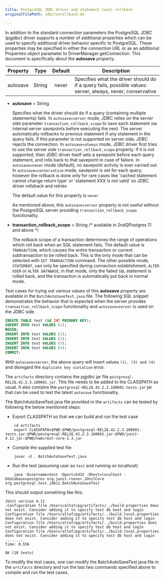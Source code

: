 ```yaml
---
title: PostgreSQL JDBC driver and statement level rollback
originalFilePath: jdbctxnrollback.md

---
```


In addition to the standard connection parameters the PostgreSQL JDBC
(pgjdbc) driver supports a number of additional properties which can
be used to specify additional driver behavior specific to PostgreSQL.
These properties may be specified in either the connection URL or as an
additional Properties object parameter to DriverManager.getConnection.
This document is specifically about the **autosave** property.

| Property | Type   | Default | Description                                                                                                |
| -------- | ------ | :-----: | ---------------------------------------------------------------------------------------------------------- |
| autosave | String |  never  | Specifies what the driver should do if a query fails, possible values: server, always, never, conservative |

-   **autosave** = String

      Specifies what the driver should do if a query (containing
      multiple statements) fails. In `autosave=server` mode, JDBC
      relies on the server side parameter `transaction_rollback_scope`
      to save each statement via internal server savepoints before
      executing the next. The server automatically rollbacks to previous
      statement if any statement in the query fails. If this parameter
      is not supported on server side, JDBC rejects the connection. In
      `autosave=always` mode, JDBC driver first tries to use the server
      side `transaction_rollback_scope` property. If it is not supported,
      then JDBC driver itself sets a savepoint before each query
      statement, and rolls back to that savepoint in case of failure.
      In `autosave=never` mode (default), no savepoint activity is ever
      carried out. In `autosave=conservative` mode, savepoint is set for
      each query, however the rollback is done only for rare cases like
      'cached statement cannot change return type' or 'statement XXX is
      not valid' so JDBC driver rollsback and retries

      The default value for this property is `never`

      As mentioned above, this `autosave=server` property is not useful
      without the PostgreSQL server providing `transaction_rollback_scope`
      functionality.

-   **transaction_rollback_scope** = String /* available in 2ndQPostgres 11 and above */

      The rollback scope of a transaction determines the range of
      operations which roll back when an SQL statement fails. The default
      value is `TRANSACTION`, which causes the entire transaction or
      current subtransaction to be rolled back. This is the only mode
      that can be selected with `SET TRANSACTION` command. The other
      possible mode, `STATEMENT`, can only be specified during connection
      establishment, `ALTER USER` or `ALTER DATABASE`; in that mode, only
      the failed `SQL` statement is rolled back, and the transaction is
      automatically put back in normal mode.

Test cases for trying out various values of this **autosave** property
are available in the `BatchAutoSaveTest.java` file. The following
SQL snippet demonstrates the behavior that is expected when the
server provides `transaction_rollback_scope` functionality and
`autosave=server` is used on the JDBC side.

```sql
CREATE TABLE test (id INT PRIMARY KEY);
INSERT INTO test VALUES (2);
BEGIN;
INSERT INTO test VALUES (1);
INSERT INTO test VALUES (2);
INSERT INTO test VALUES (3);
INSERT INTO test VALUES (4);
COMMIT;
```

With `autosave=server`, the above query will insert values `(1), (3) and
(4)` and disregard the `duplicate key violation` error.

The `artifacts` directory contains the pgjdbc jar file
`postgresql-REL2Q.42.2.3.180601.jar`. This file needs to
be added to the CLASSPATH as usual. It also contains the
`postgresql-REL2Q.42.2.3.180601-tests.jar` jar that can be used to test
the latest `autosave` functionality.

The BatchAutoSaveTest.java file provided in the `artifacts` can be
tested by following the below mentioned steps:

-   Export CLASSPATH so that we can build and run the test case

```sh-session
    cd artifacts
    export CLASSPATH=$PWD:$PWD/postgresql-REL2Q.42.2.3.180601-tests.jar:$PWD/postgresql-REL2Q.42.2.3.180601.jar:$PWD/junit-4.12.jar:$PWD/hamcrest-core-1.3.jar
```

-   Compile the supplied test file

```sh-session
    javac -d . BatchAutoSaveTest.java
```

-   Run the test (assuming user as `test` and running on localhost)

```sh-session
    java -Dusername=test -Dport=5432 -Dhost=localhost -Ddatabase=postgres org.junit.runner.JUnitCore org.postgresql.test.jdbc2.BatchAutoSaveTest
```

This should output something like this:

```sh-session
JUnit version 4.12
.Configuration file /Users/altaf/pg/artifacts/../build.properties does not exist. Consider adding it to specify test db host and login
Configuration file /Users/altaf/pg/artifacts/../build.local.properties does not exist. Consider adding it to specify test db host and login
Configuration file /Users/altaf/pg/artifacts/../build.properties does not exist. Consider adding it to specify test db host and login
Configuration file /Users/altaf/pg/artifacts/../build.local.properties does not exist. Consider adding it to specify test db host and login
.........
Time: 0.556

OK (10 tests)
```

To modify the test cases, one can modify the BatchAutoSaveTest.java file
in the `artifacts` directory and run the last two commands specified
above to compile and run the test cases.

